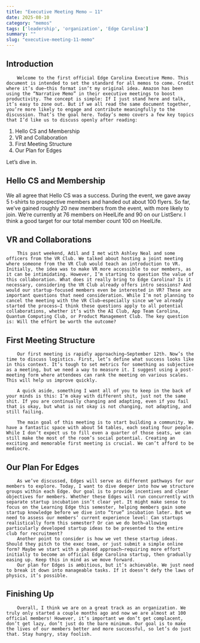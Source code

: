```yaml
---
title: "Executive Meeting Memo — 11"
date: 2025-08-10
category: "memos"
tags: ['leadership', 'organization', 'Edge Carolina']
summary: ""
slug: "executive-meeting-11-memo"
---
```


## Introduction
        Welcome to the first official Edge Carolina Executive Memo. This document is intended to set the standard for all memos to come. Credit where it’s due—this format isn’t my original idea. Amazon has been using the “Narrative Memo” in their executive meetings to boost productivity. The concept is simple: If I just stand here and talk, it’s easy to zone out. But if we all read the same document together, you’re more likely to engage and contribute meaningfully to the discussion. That’s the goal here. Today’s memo covers a few key topics that I’d like us to discuss openly after reading:
1. Hello CS and Membership
2. VR and Collaboration
3. First Meeting Structure
4. Our Plan for Edges

Let’s dive in.

## Hello CS and Membership
We all agree that Hello CS was a success. During the event, we gave away 5 t-shirts to prospective members and handed out about 100 flyers. So far, we’ve gained roughly 20 new members from the event, with more likely to join. We’re currently at 76 members on HeelLife and 90 on our ListServ. I think a good target for our total member count 100 on HeelLife.

## VR and Collaborations
        This past weekend, Adil and I met with Ashley Neal and some officers from the VR Club. We talked about hosting a joint meeting where someone from the VR Club would teach an introduction to VR. Initially, the idea was to make VR more accessible to our members, as it can be intimidating. However, I’m starting to question the value of this collaboration. What does it really bring to Edge Carolina? Is it necessary, considering the VR Club already offers intro sessions? And would our startup-focused members even be interested in VR? These are important questions that need consideration. While I’m not planning to cancel the meeting with the VR Club—especially since we’ve already started the process—I think these questions apply to all potential collaborations, whether it’s with the AI Club, App Team Carolina, Quantum Computing Club, or Product Management Club. The key question is: Will the effort be worth the outcome?

## First Meeting Structure
        Our first meeting is rapidly approaching—September 12th. Now’s the time to discuss logistics. First, let’s define what success looks like in this context. It’s tough to set metrics for something as subjective as a meeting, but we need a way to measure it. I suggest using a post-meeting form where attendees can rank the meeting on various scales. This will help us improve quickly.

        A quick aside, something I want all of you to keep in the back of your minds is this: I’m okay with different shit, just not the same shit. If you are continually changing and adapting, even if you fail that is okay, but what is not okay is not changing, not adapting, and still failing.

        The main goal of this meeting is to start building a community. We have a fantastic space with about 54 tables, each seating four people. While I don’t expect us to fill even a quarter of those seats, we can still make the most of the room’s social potential. Creating an exciting and memorable first meeting is crucial. We can’t afford to be mediocre.

## Our Plan For Edges
        As we’ve discussed, Edges will serve as different pathways for our members to explore. Today, I want to dive deeper into how we structure groups within each Edge. Our goal is to provide incentives and clear objectives for members. Whether these Edges will run concurrently with separate startup incubation isn’t clear yet. It might make sense to focus on the Learning Edge this semester, helping members gain some startup knowledge before we dive into “true” incubation later. But we need to assess our members’ current experience level: Can startups realistically form this semester? Or can we do both—allowing particularly developed startup ideas to be presented to the entire club for recruitment?
        Another point to consider is how we vet these startup ideas. Should they pitch to the exec team, or just submit a simple online form? Maybe we start with a phased approach—requiring more effort initially to become an official Edge Carolina startup, then gradually easing up. Keep this in mind as we move forward.
        Our plan for Edges is ambitious, but it’s achievable. We just need to break it down into manageable tasks. If it doesn’t defy the laws of physics, it’s possible.

## Finishing Up
        Overall, I think we are on a great track as an organization. We truly only started a couple months ago and now we are almost at 100 official members! However, it’s important we don’t get complacent, don’t get lazy, don’t just do the bare minimum. Our goal is to make the lives of our members better and more successful, so let’s do just that. Stay hungry, stay foolish.

